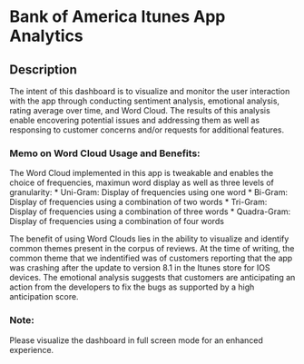 # Bank of America Itunes App Analytics


## Description
The intent of this dashboard is to visualize and monitor the user interaction with the app through conducting sentiment analysis, emotional analysis, rating average over time, and Word Cloud. The results of this analysis enable encovering potential issues and addressing them as well as responsing to customer concerns and/or requests for additional features.

### Memo on Word Cloud Usage and Benefits:
The Word Cloud implemented in this app is tweakable and enables the choice of frequencies, maximun word display as well as  three levels of granularity:
* Uni-Gram: Display of frequencies using one word
* Bi-Gram: Display of frequencies using a combination of two words
* Tri-Gram: Display of frequencies using a combination of three words
* Quadra-Gram: Display of frequencies using a combination of four words

The benefit of using Word Clouds lies in the ability to visualize and identify common themes present in the corpus of reviews. At the time of writing, the common theme that we indentified was of customers reporting that the app was crashing after the update to version 8.1 in the Itunes store for IOS devices.
The emotional analysis suggests that customers are anticipating an action from the developers to fix the bugs as supported by a high anticipation score.

### Note: 
Please visualize the dashboard in full screen mode for an enhanced experience.